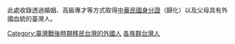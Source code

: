 此處收錄透過婚姻、高級專才等方式取得[[中華民國身分證|中華民國身分證]]（歸化）以及父母具有外國血統的臺灣人。

[[Category:臺灣戰後時期移民台灣的外國人|Category:臺灣戰後時期移民台灣的外國人]]
[[Category:各族群台灣人|]]